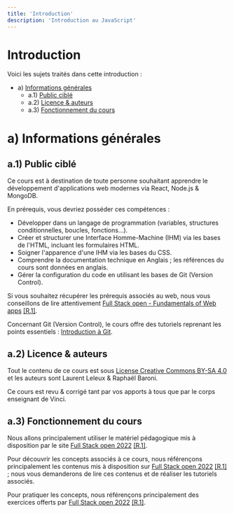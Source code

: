 ```yaml
---
title: 'Introduction'
description: 'Introduction au JavaScript'
---
```


# Introduction

Voici les sujets traités dans cette introduction :

- a) [Informations générales](#a)
  - a.1) [Public ciblé](#a1)
  - a.2) [Licence & auteurs](#a2)
  - a.3) [Fonctionnement du cours](#a3)  


# <a id="a"></a> a) Informations générales

## <a id="a1"></a> a.1) Public ciblé

Ce cours est à destination de toute personne souhaitant apprendre le développement d'applications web modernes via React, Node.js & MongoDB.

En prérequis, vous devriez posséder ces compétences :

- Développer dans un langage de programmation (variables, structures conditionnelles, boucles, fonctions…).
- Créer et structurer une Interface Homme-Machine (IHM) via les bases de l'HTML, incluant les formulaires HTML.
- Soigner l'apparence d'une IHM via les bases du CSS.
- Comprendre la documentation technique en Anglais ; les références du cours sont données en anglais.
- Gérer la configuration du code en utilisant les bases de Git (Version Control).

Si vous souhaitez récupérer les prérequis associés au web, nous vous conseillons de lire attentivement [Full Stack open - Fundamentals of Web apps](https://fullstackopen.com/en/part0/fundamentals_of_web_apps) [[R.1]](/references/#r1).

Concernant Git (Version Control), le cours offre des tutoriels reprenant les points essentiels : [Introduction à Git](/git).

## <a id="a2"></a> a.2) Licence & auteurs

Tout le contenu de ce cours est sous [License Creative Commons BY-SA 4.0](https://creativecommons.org/licenses/by-sa/4.0/deed.fr) et les auteurs sont Laurent Leleux & Raphaël Baroni.

Ce cours est revu & corrigé tant par vos apports à tous que par le corps enseignant de Vinci.

## <a id="a3"></a> a.3) Fonctionnement du cours

Nous allons principalement utiliser le matériel pédagogique mis à disposition par le site [Full Stack open 2022](https://fullstackopen.com/en/) [[R.1]](/references/#r1).

Pour découvrir les concepts associés à ce cours, nous référençons principalement les contenus mis à disposition sur [Full Stack open 2022](https://fullstackopen.com/en/) [[R.1]](/references/#r1) ; nous vous demanderons de lire ces contenus et de réaliser les tutoriels associés.

Pour pratiquer les concepts, nous référençons principalement des exercices offerts par [Full Stack open 2022](https://fullstackopen.com/en/) [[R.1]](/references/#r1).
